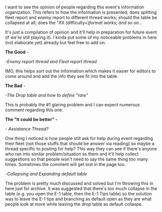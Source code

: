 I want to see the opinion of people regarding this event's information organization. This refers to how the information is presented; does splitting fleet report and enemy report to different thread works; should the table be collapsed at all; does the "XX (difficulty+)'' format works; and so on...''

It's just a compilation of opinion and it'll help in preparation for future event (if we're still playing it). I kinda put some of my noticeable problems in here (not elaborate yet) already but feel free to add on.

'''The Good'''
-

''-Enemy report thread and Fleet report thread''

IMO, this helps sort out the information which makes it easier for editors to come around and add the info they see fit into the table.

'''The Bad'''
-

''-The Drop table and how to define "rare"''

This is probably the #1 glaring problem and I can expect numerous comment regarding this one.

'''The "It could be better" -'''

- ''Assistance Thread?''

One thing I noticed is how people still ask for help during event regarding their fleet (not those stuffs that should be answer via reading) so maybe a thread specific to posting for help? This way they can see if there's anyone who ran into similar problem/situation as them and it'll help collect suggestions so that people won't need to say the same thing too many times. Sometimes the comment will get lost in the page too.

-'' Collapsing and Expanding default table''

The problem is pretty much discussed and solved but I'm throwing this in here just for archive. It was suggested that there's too much collapse in the table (e.g. you open the E-1 table, then the E-1 Tips table) so the solution was to leave the E-1 tips and branching as default open as they are what people look at more while leaving the drop table as default collaspe. <ac_metadata title="[Feedback] Spring 2015 Event Information Presentation" notify_everyone="1431583327" related_topics="Suggestion|Events|Spring 2015 Event|Summer 2015 Event"> </ac_metadata>